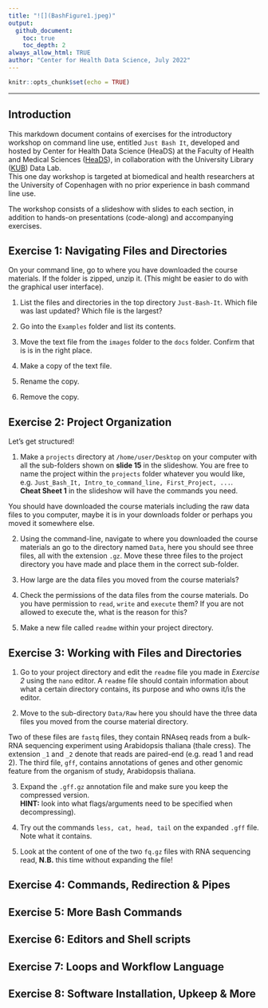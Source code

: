 ```yaml
---
title: "![](BashFigure1.jpeg)"
output:
  github_document:
    toc: true
    toc_depth: 2
always_allow_html: TRUE
author: "Center for Health Data Science, July 2022"
---
```





```r
knitr::opts_chunk$set(echo = TRUE)
```

---


## Introduction

This markdown document contains of exercises for the introductory workshop on command line use, entitled `Just Bash It`, developed and hosted by Center for Health Data Science (HeaDS) at the Faculty of Health and Medical Sciences ([HeaDS](https://heads.ku.dk/)), in collaboration with the University Library ([KUB](https://kub.kb.dk/datalab)) Data Lab.   
This one day workshop is targeted at biomedical and health researchers at the University of Copenhagen with no prior experience in bash command line use.   

The workshop consists of a slideshow with slides to each section, in addition to hands-on presentations (code-along) and accompanying exercises. 


## Exercise 1: Navigating Files and Directories

On your command line, go to where you have downloaded the course materials. If the folder is zipped, unzip it. (This might be easier to do with the graphical user interface).

1. List the files and directories in the top directory `Just-Bash-It`. Which file was last updated? Which file is the largest?

2. Go into the `Examples` folder and list its contents.

3. Move the text file from the `images` folder to the `docs` folder. Confirm that is is in the right place.

4. Make a copy of the text file.

5. Rename the copy.

6. Remove the copy.

## Exercise 2: Project Organization

Let's get structured!   

1. Make a `projects` directory at `/home/user/Desktop` on your computer with all the sub-folders shown on **slide 15** in the slideshow. You are free to name the project within the  `projects` folder whatever you would like, e.g. `Just_Bash_It, Intro_to_command_line, First_Project, ...`.   
**Cheat Sheet 1** in the slideshow will have the commands you need. 

You should have downloaded the course materials including the raw data files to you computer, maybe it is in your downloads folder or perhaps you moved it somewhere else. 

2. Using the command-line, navigate to where you downloaded the course materials an go to the directory named `Data`, here you should see three files, all with the extension `.gz`. Move these three files to the project directory you have made and place them in the correct sub-folder.

3. How large are the data files you moved from the course materials?

4. Check the permissions of the data files from the course materials. Do you have permission to `read`, `write` and `execute` them? If you are not allowed to execute the, what is the reason for this?

5. Make a new file called `readme` within your project directory.


## Exercise 3: Working with Files and Directories

1. Go to your project directory and edit the `readme` file you made in _Exercise 2_ using the `nano` editor. A `readme` file should contain information about what a certain directory contains, its purpose and who owns it/is the editor.

2. Move to the sub-directory `Data/Raw` here you should have the three data files you moved from the course material directory.

Two of these files are `fastq` files, they contain RNAseq reads from a bulk-RNA sequencing experiment using Arabidopsis thaliana (thale cress). The extension `_1` and `_2` denote that reads are paired-end (e.g. read 1 and read 2). The third file, `gff`, contains annotations of genes and other genomic feature from the organism of study, Arabidopsis thaliana.

3. Expand the `.gff.gz` annotation file and make sure you keep the compressed version.   
**HINT:** look into what flags/arguments need to be specified when decompressing). 

4. Try out the commands `less, cat, head, tail` on the expanded `.gff` file. Note what it contains. 

5. Look at the content of one of the two `fq.gz` files with RNA sequencing read, **N.B.** this time without expanding the file!


## Exercise 4: Commands, Redirection & Pipes


## Exercise 5: More Bash Commands


## Exercise 6: Editors and Shell scripts 


## Exercise 7: Loops and Workflow Language 


## Exercise 8: Software Installation, Upkeep & More

